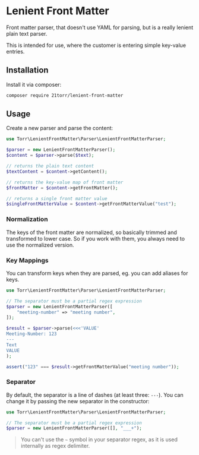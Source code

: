 
# Lenient Front Matter

<LinkList
	github="https://github.com/21TORR/lenient-front-matter"
	packagist="https://packagist.org/packages/21torr/lenient-front-matter"
/>

Front matter parser, that doesn't use YAML for parsing, but is a really lenient plain text parser.

This is intended for use, where the customer is entering simple key-value entries.

## Installation

Install it via composer:

```bash
composer require 21torr/lenient-front-matter
```

## Usage

Create a new parser and parse the content:

```php
use Torr\LenientFrontMatter\Parser\LenientFrontMatterParser;

$parser = new LenientFrontMatterParser();
$content = $parser->parse($text);

// returns the plain text content
$textContent = $content->getContent();

// returns the key-value map of front matter
$frontMatter = $content->getFrontMatter();

// returns a single front matter value
$singleFrontMatterValue = $content->getFrontMatterValue("test");
```

### Normalization

The keys of the front matter are normalized, so basically trimmed and transformed to lower case.
So if you work with them, you always need to use the normalized version.


### Key Mappings

You can transform keys when they are parsed, eg. you can add aliases for keys.

```php
use Torr\LenientFrontMatter\Parser\LenientFrontMatterParser;

// The separator must be a partial regex expression
$parser = new LenientFrontMatterParser([
    "meeting-number" => "meeting number",
]);

$result = $parser->parse(<<<'VALUE'
Meeting-Number: 123
---
Text
VALUE
);

assert("123" === $result->getFrontMatterValue("meeting number"));
```

### Separator

By default, the separator is a line of dashes (at least three: `---`).
You can change it by passing the new separator in the constructor:

```php
use Torr\LenientFrontMatter\Parser\LenientFrontMatterParser;

// The separator must be a partial regex expression
$parser = new LenientFrontMatterParser([], "___+");
```

> You can't use the `~` symbol in your separator regex, as it is used internally as regex delimiter.
